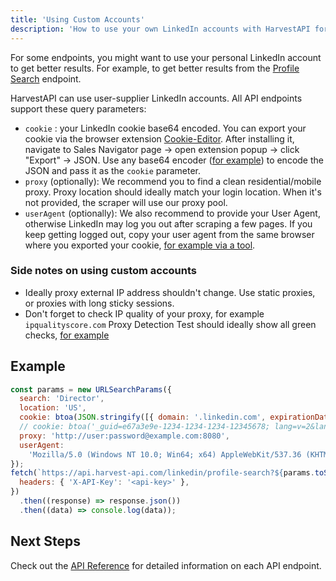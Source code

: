 ```yaml
---
title: 'Using Custom Accounts'
description: 'How to use your own LinkedIn accounts with HarvestAPI for scraping LinkedIn data'
---
```


For some endpoints, you might want to use your personal LinkedIn account to get better results.
For example, to get better results from the [Profile Search](/linkedin-api-reference/profile/search) endpoint.

HarvestAPI can use user-supplier LinkedIn accounts. All API endpoints support these query parameters:

- `cookie` : your LinkedIn cookie base64 encoded. You can export your cookie via the browser extension [Cookie-Editor](https://chromewebstore.google.com/detail/cookie-editor/hlkenndednhfkekhgcdicdfddnkalmdm/).
  After installing it, navigate to Sales Navigator page -> open extension popup -> click "Export" -> JSON.
  Use any base64 encoder ([for example](https://www.base64encode.org/)) to encode the JSON and pass it as the `cookie` parameter.
- `proxy` (optionally): We recommend you to find a clean residential/mobile proxy.
  Proxy location should ideally match your login location. When it's not provided, the scraper will use our proxy pool.
- `userAgent` (optionally): We also recommend to provide your User Agent, otherwise LinkedIn may log you out
  after scraping a few pages. If you keep getting logged out, copy your user agent from the same browser where
  you exported your cookie, [for example via a tool](https://www.whatismybrowser.com/detect/what-is-my-user-agent/).

### Side notes on using custom accounts

- Ideally proxy external IP address shouldn't change. Use static proxies, or proxies with long sticky sessions.
- Don't forget to check IP quality of your proxy, for example `ipqualityscore.com` Proxy Detection Test
  should ideally show all green checks, [for example](https://www.ipqualityscore.com/free-ip-lookup-proxy-vpn-test/lookup/172.56.84.82)

## Example

```js
const params = new URLSearchParams({
  search: 'Director',
  location: 'US',
  cookie: btoa(JSON.stringify([{ domain: '.linkedin.com', expirationDate: 'etc...' }])), // `btoa` helper to base64 encode the cookie
  // cookie: btoa('_guid=e67a3e9e-1234-1234-1234-12345678; lang=v=2&lang=en-us; liap=true; ... ') // copying the cookie from the devtool will also work
  proxy: 'http://user:password@example.com:8080',
  userAgent:
    'Mozilla/5.0 (Windows NT 10.0; Win64; x64) AppleWebKit/537.36 (KHTML, like Gecko) Chrome/136.0.0.0 Safari/537.36',
});
fetch(`https://api.harvest-api.com/linkedin/profile-search?${params.toString()}`, {
  headers: { 'X-API-Key': '<api-key>' },
})
  .then((response) => response.json())
  .then((data) => console.log(data));
```

## Next Steps

Check out the [API Reference](/linkedin-api-reference/) for detailed information on each API endpoint.
